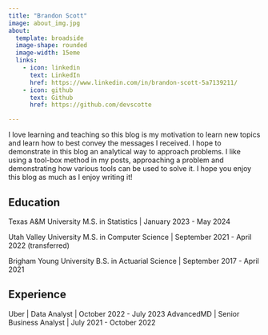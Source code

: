 ```yaml
---
title: "Brandon Scott"
image: about_img.jpg
about:
  template: broadside
  image-shape: rounded
  image-width: 15eme
  links:
    - icon: linkedin
      text: LinkedIn
      href: https://www.linkedin.com/in/brandon-scott-5a7139211/
    - icon: github
      text: Github
      href: https://github.com/devscotte

---
```


I love learning and teaching so this blog is my motivation to learn new topics and learn how to best convey the messages I received. I hope to demonstrate in this blog an analytical way to approach problems. I like using a tool-box method in my posts, approaching a problem and demonstrating how various tools can be used to solve it. I hope you enjoy this blog as much as I enjoy writing it! 

## Education
Texas A&M University
M.S. in Statistics | January 2023 - May 2024

Utah Valley University
M.S. in Computer Science | September 2021 - April 2022 (transferred)

Brigham Young University
B.S. in Actuarial Science | September 2017 - April 2021

## Experience
Uber | Data Analyst | October 2022 - July 2023
AdvancedMD | Senior Business Analyst | July 2021 - October 2022

